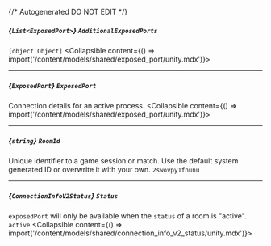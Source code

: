 {/* Autogenerated DO NOT EDIT  */}

##### *{`List<ExposedPort>`}* `AdditionalExposedPorts`
`[object Object]`
<Collapsible content={() => import('/content/models/shared/exposed_port/unity.mdx')}>
</Collapsible>

---
##### *{`ExposedPort`}* `ExposedPort`
Connection details for an active process.
<Collapsible content={() => import('/content/models/shared/exposed_port/unity.mdx')}>
</Collapsible>

---
##### *{`string`}* `RoomId`
Unique identifier to a game session or match. Use the default system generated ID or overwrite it with your own.
`2swovpy1fnunu`

---
##### *{`ConnectionInfoV2Status`}* `Status`
`exposedPort` will only be available when the `status` of a room is "active".
`active`
<Collapsible content={() => import('/content/models/shared/connection_info_v2_status/unity.mdx')}>
</Collapsible>

